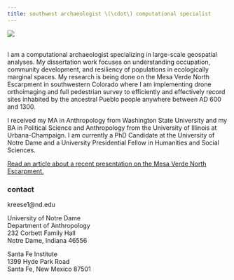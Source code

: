 ```yaml
---
title: southwest archaeologist \(\cdot\) computational specialist
---
```


![](/Users/kmreese/Documents/PROFESSIONAL/kmreese-io.github.io/Pictures/index.jpg)  
\  

I am  a computational archaeologist specializing in large-scale geospatial analyses. My dissertation work focuses on understanding occupation, community development, and resiliency of populations in ecologically marginal spaces. My research is being done on the Mesa Verde North Escarpment in southwestern Colorado where I am implementing drone orthoimaging and full pedestrian survey to efficiently and effectively record sites inhabited by the ancestral Pueblo people anywhere between AD 600 and 1300.

I received my MA in Anthropology from Washington State University and my BA in Political Science and Anthropology from the University of Illinois at Urbana-Champaign. I am currently a PhD Candidate at the University of Notre Dame and a University Presidential Fellow in Humanities and Social Sciences.

[Read an article about a recent presentation on the Mesa Verde North Escarpment.](https://the-journal.com/articles/156383-pueblo-villages-thrived-on-mesa-verde-escarpment)

### contact
kreese1@nd.edu

University of Notre Dame   
Department of Anthropology   
232 Corbett Family Hall   
Notre Dame, Indiana 46556   

Santa Fe Institute  
1399 Hyde Park Road  
Santa Fe, New Mexico 87501  
